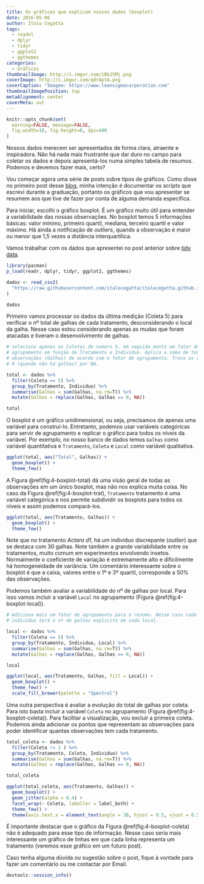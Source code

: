 ```yaml
---
title: Os gráficos que explicam nossos dados (boxplot)
date: 2016-05-06
author: Ítalo Cegatta
tags:
  - readxl
  - dplyr
  - tidyr
  - ggplot2
  - ggthemes
categories:
  - Gráficos
thumbnailImage: http://i.imgur.com/1BbJSMj.png
coverImage: http://i.imgur.com/qdrAptA.png
coverCaption: "Imagem: https://www.leansigmacorporation.com"
thumbnailImagePosition: top
metaAlignment: center
coverMeta: out
---
```


```r
knitr::opts_chunk$set(
  warning=FALSE, message=FALSE,
  fig.width=10, fig.height=8, dpi=400
)
```

Nossos dados merecem ser apresentados de forma clara, atraente e inspiradora. Não há nada mais frustrante que dar duro no campo para coletar os dados e depois apresentá-los numa simples tabela de resumos. Podemos e devemos fazer mais, certo?

<!-- more -->

Vou começar agora uma série de posts sobre tipos de gráficos. Como disse no primeiro post desse [blog](https://italocegatta.github.io/sobre-esse-blog.html), minha intenção é documentar os scripts que escrevi durante a graduação, portanto os gráficos que vou apresentar se resumem aos que tive de fazer por conta de alguma demanda específica.

Para iniciar, escolhi o gráfico boxplot. É um gráfico muito útil para entender a variabilidade das nossas observações. No boxplot temos 5 informações básicas: valor mínimo,	primeiro quartil, mediana, terceiro quartil e valor máximo. Há ainda a notificação de *outliers*, quando a observação é maior ou menor que 1,5 vezes a distância interquartílica.

Vamos trabalhar com os dados que apresentei no post anterior sobre [tidy data](https://italocegatta.github.io/o-conceito-tidy-data.html).

```r
library(pacman)
p_load(readr, dplyr, tidyr, ggplot2, ggthemes)
```

```r
dados <- read_csv2(
  "https://raw.githubusercontent.com/italocegatta/italocegatta.github.io_source/master/content/dados/base_vespa.csv"
)

dados
```

Primeiro vamos processar os dados da última medição (Coleta 5) para verificar o nº total de galhas de cada tratamento, desconsiderando o local da galha. Nesse caso estou considerando apenas as mudas que foram atacadas e tiveram o desenvolvimento de galhas.

```r
# seleciona apenas as Coletas de numero 5, em seguida monta um fator de 
# agrupamento em função de Tratamento e Individuo. Aplica a soma de todas as
# observações (Galhas) de acordo com o fator de agrupamento. Troca os valores
# 0 (quando não há galhas) por NA.

total <- dados %>%
  filter(Coleta == 5) %>%
  group_by(Tratamento, Individuo) %>%
  summarise(Galhas = sum(Galhas, na.rm=T)) %>%
  mutate(Galhas = replace(Galhas, Galhas == 0, NA))

total
```

O boxplot é um gráfico unidimensional, ou seja, precisamos de apenas uma variável para construí-lo. Entretanto, podemos usar variáveis categóricas para servir de agrupamento e replicar o gráfico para todos os níveis da variável. Por exemplo, no nosso banco de dados temos `Galhas` como variável quantitativa e `Tratamento`, `Coleta` e `Local` como variável qualitativa. 

```r
ggplot(total, aes("Total", Galhas)) +
  geom_boxplot() +
  theme_few()
```

A Figura \@ref(fig:4-boxplot-total) dá uma visão geral de todas as observações em um único boxplot, mas não nos explica muita coisa. No caso da Figura \@ref(fig:4-boxplot-trat), `Tratamento` tratamento é uma variável categórica e nos permite subdividir os boxplots para todos os níveis e assim podemos compará-los.

```r
ggplot(total, aes(Tratamento, Galhas)) +
  geom_boxplot() +
  theme_few()
```

Note que no tratamento *Actara d1*, há um indivíduo discrepante (*outlier*) que se destaca com 30 galhas. Note também a grande variabilidade entre os tratamentos, muito comum em experimentos envolvendo insetos. Normalmente o coeficiente de variação é extremamente alto e dificilmente há homogeneidade de variância. Um comentário interessante sobre o boxplot é que a caixa, valores entre o 1º e  3º quartil, corresponde a 50% das observações. 

Podemos também avaliar a variabilidade do nº de galhas por local. Para isso vamos incluir a variável `Local` no agrupamento (Figura \@ref(fig:4-boxplot-local)).

```r
# Adiciona mais um fator de agrupamento para o resumo. Nesse caso cada
# indivíduo terá o nº de galhas explicito em cada local.

local <- dados %>%
  filter(Coleta == 5) %>%
  group_by(Tratamento, Individuo, Local) %>%
  summarise(Galhas = sum(Galhas, na.rm=T)) %>%
  mutate(Galhas = replace(Galhas, Galhas == 0, NA))

local
```

```r
ggplot(local, aes(Tratamento, Galhas, fill = Local)) +
  geom_boxplot() +
  theme_few() +
  scale_fill_brewer(palette = "Spectral")
```

Uma outra perspectiva é avaliar a evolução do total de galhas por coleta. Para isto basta incluir a variável `Coleta` no agrupamento (Figura \@ref(fig:4-boxplot-coleta)). Para facilitar a visualização, vou excluir a primeira coleta. Podemos ainda adicionar os pontos que representam as observações para poder identificar quantas observações tem cada tratamento.

```r
total_coleta <- dados %>%
  filter(Coleta != 1 ) %>%
  group_by(Tratamento, Coleta, Individuo) %>%
  summarise(Galhas = sum(Galhas, na.rm=T)) %>%
  mutate(Galhas = replace(Galhas, Galhas == 0, NA))

total_coleta
```

```r
ggplot(total_coleta, aes(Tratamento, Galhas)) +
  geom_boxplot() +
  geom_jitter(alpha = 0.4) +
  facet_wrap(~ Coleta, labeller = label_both) +
  theme_few() +
  theme(axis.text.x = element_text(angle = 30, hjust = 0.5, vjust = 0.5))
```

É importante destacar que o gráfico da Figura \@ref(fig:4-boxplot-coleta) não é adequado para esse tipo de informação. Nesse caso seria mais interessante um gráfico de linhas em que cada linha representa um tratamento (veremos esse gráfico em um futuro post).

Caso tenha alguma dúvida ou sugestão sobre o post, fique à vontade para fazer um comentário ou me contactar por Email.

```r
devtools::session_info()
```

